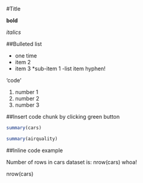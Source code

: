 #Title


**bold**

_italics_

##Bulleted list

* one time
* item 2
* item 3
  *sub-item 1
-list item hyphen!
  
'code'

1. number 1
1. number 2
1. number 3

##Insert code chunk by clicking green button
```r
summary(cars)
```

```r
summary(airquality)
```

##Inline code example

Number of rows in cars dataset is: nrow(cars) whoa!

nrow(cars)
